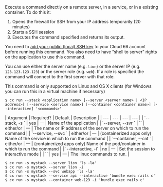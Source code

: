 Execute a command directly on a remote server, in a service, or in a existing container. To do this it: 

1. Opens the firewall for SSH from your IP address temporarily (20 minutes)
2. Starts a SSH session 
3. Executes the command specified and returns its output.

You need to [add your public (local) SSH key](/docs/servers/ssh-to-server#adding-your-public-key-to-your-cloud-66-account) to your Cloud 66 account before running this command. You also need to have “shell to server” rights on the application to use this command.

 You can use either the server name (e.g. `lion`) or the server IP (e.g. `123.123.123.123`) or the server role (e.g. `web`). If a role is specified the command will connect to the first server with that role. 

This command is only supported on Linux and OS X clients (for Windows you can run this in a virtual machine if necessary)

<Tabs >
<Tab label="Usage">

```shell
$ cx run --stack <application name> [--server <server name> | <IP address>] [--service <service name>] [--container <container name>] [--interactive] '<commands>'
```
</Tab>
    
<Tab label="arguments">
| Argument | Required? | Default | Description |
|  ---  |  ---  |  ---  |  ---  |
| `--stack, -s <application name>` | yes | — | Name of the application |
| `--server, --svr <server name>` | `<IP address>` | either/or | — | The name or IP address of the server on which to run the command |
| `--service, --svc <service name>` | either/or | — | (containerized apps only) Name of the service in which to run the command |
| `--container, --cnt <container name>` | either/or | — | (containerized apps only) Name of the pod/container in which to run the command  |
| `--interactive, -i` | no | — | Set the session to interactive mode |
| `<commands>` | yes | — | The linux commands to run.  |
</Tab>
<Tab label="examples">

```shell
$ cx run -s mystack --server lion 'ls -la'
$ cx run -s mystack --server lion -i
$ cx run -s mystack --svc webapp 'ls -la'
$ cx run -s mystack --service api --interactive 'bundle exec rails c'
$ cx run -s mystack --container web-123 -i 'bundle exec rails c'
```

</Tab>
</Tabs>